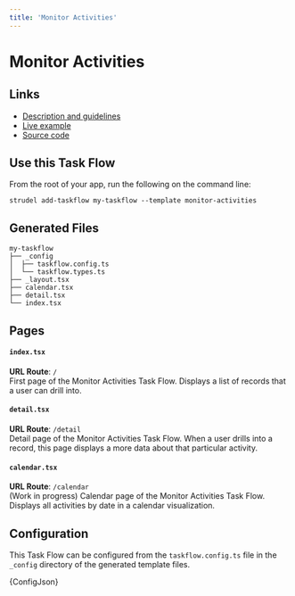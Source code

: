 ```yaml
---
title: 'Monitor Activities'
---
```



# Monitor Activities

## Links

- [Description and guidelines](https://strudel.science/design-system/task-flows/monitor-activities/)
- [Live example](https://strudel.science/strudel-kit/#/monitor-activities)
- [Source code](https://github.com/strudel-science/strudel-kit/tree/main/strudel-taskflows/src/pages/monitor-activities)

## Use this Task Flow

From the root of your app, run the following on the command line:

```
strudel add-taskflow my-taskflow --template monitor-activities
```

## Generated Files

```
my-taskflow
├── _config
│  ├── taskflow.config.ts
│  └── taskflow.types.ts
├── _layout.tsx
├── calendar.tsx
├── detail.tsx
└── index.tsx
```

## Pages

#### `index.tsx`

**URL Route**: `/`  
First page of the Monitor Activities Task Flow. Displays a list of records that a user can drill into.

#### `detail.tsx`

**URL Route**: `/detail`  
Detail page of the Monitor Activities Task Flow. When a user drills into a record, this page displays a more data about that particular activity.

#### `calendar.tsx`

**URL Route**: `/calendar`  
(Work in progress) Calendar page of the Monitor Activities Task Flow. Displays all activities by date in a calendar visualization.

## Configuration

This Task Flow can be configured from the `taskflow.config.ts` file in the `_config` directory of the generated template files.

<CodeBlock language="ts" title="taskflow.config.ts">{ConfigJson}</CodeBlock>